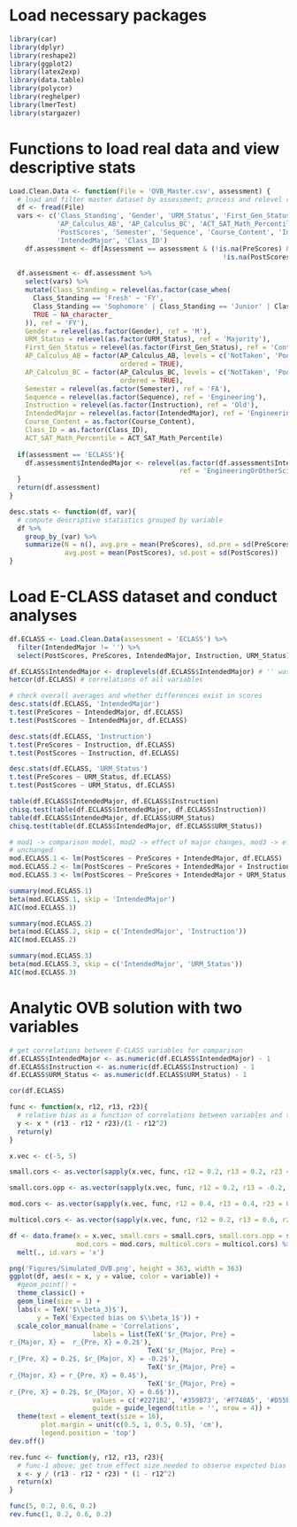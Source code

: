 # Load necessary packages
```r
library(car)
library(dplyr)
library(reshape2)
library(ggplot2)
library(latex2exp)
library(data.table)
library(polycor)
library(reghelper)
library(lmerTest)
library(stargazer)
```

# Functions to load real data and view descriptive stats
```r
Load.Clean.Data <- function(File = 'OVB_Master.csv', assessment) {
  # load and filter master dataset by assessment; process and relevel variables
  df <- fread(File)
  vars <- c('Class_Standing', 'Gender', 'URM_Status', 'First_Gen_Status', 
            'AP_Calculus_AB', 'AP_Calculus_BC', 'ACT_SAT_Math_Percentile', 'PreScores', 
            'PostScores', 'Semester', 'Sequence', 'Course_Content', 'Instruction', 
            'IntendedMajor', 'Class_ID')
    df.assessment <- df[Assessment == assessment & (!is.na(PreScores) & 
                                                      !is.na(PostScores))]
  
  df.assessment <- df.assessment %>%
    select(vars) %>%
    mutate(Class_Standing = relevel(as.factor(case_when(
      Class_Standing == 'Fresh' ~ 'FY',
      Class_Standing == 'Sophomore' | Class_Standing == 'Junior' | Class_Standing == 'Senior' ~ 'BFY',
      TRUE ~ NA_character_
    )), ref = 'FY'),
    Gender = relevel(as.factor(Gender), ref = 'M'),
    URM_Status = relevel(as.factor(URM_Status), ref = 'Majority'),
    First_Gen_Status = relevel(as.factor(First_Gen_Status), ref = 'ContGen'),
    AP_Calculus_AB = factor(AP_Calculus_AB, levels = c('NotTaken', 'Poor', 'Well'), 
                            ordered = TRUE),
    AP_Calculus_BC = factor(AP_Calculus_BC, levels = c('NotTaken', 'Poor', 'Well'), 
                            ordered = TRUE),
    Semester = relevel(as.factor(Semester), ref = 'FA'),
    Sequence = relevel(as.factor(Sequence), ref = 'Engineering'),
    Instruction = relevel(as.factor(Instruction), ref = 'Old'),
    IntendedMajor = relevel(as.factor(IntendedMajor), ref = 'EngineeringOrOtherSci'),
    Course_Content = as.factor(Course_Content),
    Class_ID = as.factor(Class_ID),
    ACT_SAT_Math_Percentile = ACT_SAT_Math_Percentile)
  
  if(assessment == 'ECLASS'){
    df.assessment$IntendedMajor <- relevel(as.factor(df.assessment$IntendedMajor), 
                                           ref = 'EngineeringOrOtherSci')
  }
  return(df.assessment)
}

desc.stats <- function(df, var){
  # compute descriptive statistics grouped by variable
  df %>%
    group_by_(var) %>%
    summarize(N = n(), avg.pre = mean(PreScores), sd.pre = sd(PreScores), 
              avg.post = mean(PostScores), sd.post = sd(PostScores))
}
```

# Load E-CLASS dataset and conduct analyses
```r
df.ECLASS <- Load.Clean.Data(assessment = 'ECLASS') %>%
  filter(IntendedMajor != '') %>%
  select(PostScores, PreScores, IntendedMajor, Instruction, URM_Status)

df.ECLASS$IntendedMajor <- droplevels(df.ECLASS$IntendedMajor) # '' was treated as a level
hetcor(df.ECLASS) # correlations of all variables

# check overall averages and whether differences exist in scores
desc.stats(df.ECLASS, 'IntendedMajor')
t.test(PreScores ~ IntendedMajor, df.ECLASS)
t.test(PostScores ~ IntendedMajor, df.ECLASS)

desc.stats(df.ECLASS, 'Instruction')
t.test(PreScores ~ Instruction, df.ECLASS)
t.test(PostScores ~ Instruction, df.ECLASS)

desc.stats(df.ECLASS, 'URM_Status')
t.test(PreScores ~ URM_Status, df.ECLASS)
t.test(PostScores ~ URM_Status, df.ECLASS)

table(df.ECLASS$IntendedMajor, df.ECLASS$Instruction)
chisq.test(table(df.ECLASS$IntendedMajor, df.ECLASS$Instruction))
table(df.ECLASS$IntendedMajor, df.ECLASS$URM_Status)
chisq.test(table(df.ECLASS$IntendedMajor, df.ECLASS$URM_Status))

# mod1 -> comparison model, mod2 -> effect of major changes, mod3 -> effect of major 
# unchanged
mod.ECLASS.1 <- lm(PostScores ~ PreScores + IntendedMajor, df.ECLASS)
mod.ECLASS.2 <- lm(PostScores ~ PreScores + IntendedMajor + Instruction, df.ECLASS)
mod.ECLASS.3 <- lm(PostScores ~ PreScores + IntendedMajor + URM_Status, df.ECLASS)

summary(mod.ECLASS.1)
beta(mod.ECLASS.1, skip = 'IntendedMajor')
AIC(mod.ECLASS.1)

summary(mod.ECLASS.2)
beta(mod.ECLASS.2, skip = c('IntendedMajor', 'Instruction'))
AIC(mod.ECLASS.2)

summary(mod.ECLASS.3)
beta(mod.ECLASS.3, skip = c('IntendedMajor', 'URM_Status'))
AIC(mod.ECLASS.3)
```

# Analytic OVB solution with two variables
```r
# get correlations between E-CLASS variables for comparison
df.ECLASS$IntendedMajor <- as.numeric(df.ECLASS$IntendedMajor) - 1
df.ECLASS$Instruction <- as.numeric(df.ECLASS$Instruction) - 1
df.ECLASS$URM_Status <- as.numeric(df.ECLASS$URM_Status) - 1

cor(df.ECLASS)

func <- function(x, r12, r13, r23){
  # relative bias as a function of correlations between variables and true effect size
  y <- x * (r13 - r12 * r23)/(1 - r12^2)
  return(y)
}

x.vec <- c(-5, 5)

small.cors <- as.vector(sapply(x.vec, func, r12 = 0.2, r13 = 0.2, r23 = 0.2))

small.cors.opp <- as.vector(sapply(x.vec, func, r12 = 0.2, r13 = -0.2, r23 = 0.2))

mod.cors <- as.vector(sapply(x.vec, func, r12 = 0.4, r13 = 0.4, r23 = 0.4))

multicol.cors <- as.vector(sapply(x.vec, func, r12 = 0.2, r13 = 0.6, r23 = 0.2))

df <- data.frame(x = x.vec, small.cors = small.cors, small.cors.opp = small.cors.opp, 
                 mod.cors = mod.cors, multicol.cors = multicol.cors) %>%
  melt(., id.vars = 'x')

png('Figures/Simulated_OVB.png', height = 363, width = 363)
ggplot(df, aes(x = x, y = value, color = variable)) +
  #geom_point() +
  theme_classic() +
  geom_line(size = 1) +
  labs(x = TeX('$\\beta_3}$'), 
       y = TeX('Expected bias on $\\beta_1$')) +
  scale_color_manual(name = 'Correlations', 
                     labels = list(TeX('$r_{Major, Pre} = 
r_{Major, X} =  r_{Pre, X} = 0.2$'), 
                                   TeX('$r_{Major, Pre} = 
r_{Pre, X} = 0.2$, $r_{Major, X} = -0.2$'), 
                                   TeX('$r_{Major, Pre} = 
r_{Major, X} = r_{Pre, X} = 0.4$'), 
                                   TeX('$r_{Major, Pre} = 
r_{Pre, X} = 0.2$, $r_{Major, X} = 0.6$')), 
                     values = c('#2271B2', '#359B73', '#F748A5', '#D55E00'), 
                     guide = guide_legend(title = '', nrow = 4)) +
  theme(text = element_text(size = 16),
        plot.margin = unit(c(0.5, 1, 0.5, 0.5), 'cm'),
        legend.position = 'top')
dev.off()

rev.func <- function(y, r12, r13, r23){
  # func-1 above; get true effect size needed to observe expected bias
  x <- y / (r13 - r12 * r23) * (1 - r12^2)
  return(x)
}

func(5, 0.2, 0.6, 0.2)
rev.func(1, 0.2, 0.6, 0.2)
```
